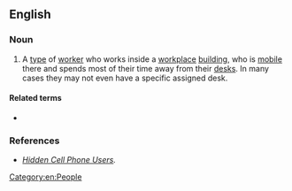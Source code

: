 ==English==

===Noun===
{{en-noun}}

# {{lb|en|slang|business}} A [[type]] of [[worker]] who works inside a [[workplace]] [[building]], who is [[mobile]] there and spends most of their time away from their [[desk]]s. In many cases they may not even have a specific assigned desk.

====Related terms====
* {{l|en|road warrior}}

===References===
* ''[http://www.voicecon.com/enews/2007/07/24/issue-183-hidden-cellphone-users/ Hidden Cell Phone Users].''

[[Category:en:People]]